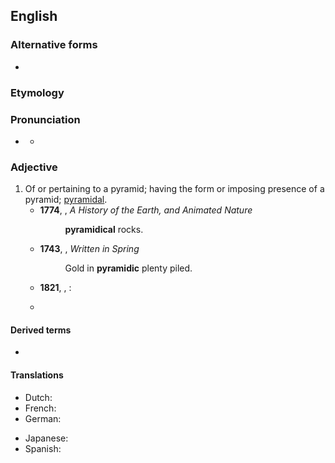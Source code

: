 ==English==

===Alternative forms===
* {{l|en|pyramidical}}

===Etymology===
{{suffix|en|pyramid|ic}}

===Pronunciation===
* {{a|UK}} {{IPA|en|/pɪ.ɹəˈmɪd.ɪk/}}
** {{audio|en|LL-Q1860 (eng)-Vealhurl-pyramidic.wav|Audio (UK)}}

===Adjective===
{{en-adj|-}}

# Of or pertaining to a pyramid; having the form or imposing presence of a pyramid; [[pyramidal]].
#* '''1774''', {{w|Oliver Goldsmith}}, ''A History of the Earth, and Animated Nature''
#*: '''pyramidical''' rocks.
#* '''1743''', {{w|William Shenstone}}, ''Written in Spring''
#*: Gold in '''pyramidic''' plenty piled.
#* '''1821''', {{w|Lord Byron}}, {{w|Don Juan (poem)|Don Juan}}:
#*: {{quote|en|In mockery to the enormous gate which rose / O'er them in almost '''pyramidic''' pride}}
#* {{quote-song|en|year=1978|artist={{w|The Alan Parsons Project}}|composer={{w|Alan Parsons}}|lyricist={{w|Eric Woolfson}}|title=Pyramania|passage=all you really need is a little bit of '''pyramidic''' help}}

====Derived terms====
* {{l|en|pyramidically}}

====Translations====
{{trans-top|Of or pertaining to a pyramid}}
* Dutch: {{t+|nl|piramidevormig}}
* French: {{t+|fr|pyramidal}}
* German: {{t|de|pyramidisch}}
{{trans-mid}}
* Japanese: {{t|ja|ピラミッド型の|tr=piramiddogata no}}
* Spanish: {{t|es|piramidal}}
{{trans-bottom}}